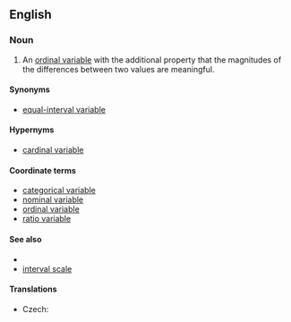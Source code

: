 ==English==
===Noun===
{{en-noun|head=[[interval]] [[variable]]}}

# {{context|statistics}} An [[ordinal variable]] with the additional property that the magnitudes of the differences between two values are meaningful.
{{examples-right|examples=Absolute time:<br>10PM (today) > 8PM (today)<br>'''10PM (today) - 8PM (today) = 2 hours<br>8PM (today) + 2 hours = 10pm (today)'''<br>2PM + 10PM - ''not defined''<br>10PM / 8PM - ''not defined''<br>10PM * 8PM - ''not defined''<br>10PM * 2 hours - ''not defined''}}
====Synonyms====
*{{sense|variable with meaningful differences}} [[equal-interval variable]]

====Hypernyms====
* [[cardinal variable]]

====Coordinate terms====
* [[categorical variable]]
* [[nominal variable]]
* [[ordinal variable]]
* [[ratio variable]]

====See also====
* {{pedialite|Level of measurement}}
* [[interval scale]]

====Translations====
{{trans-top|variable}}
* Czech: {{t-|cs|intervalová proměnná|f}}
{{trans-mid}}
{{trans-bottom}}